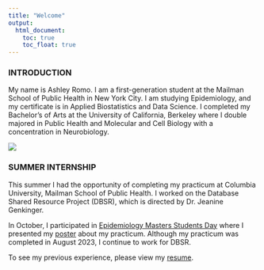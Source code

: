 ```yaml
---
title: "Welcome"
output: 
  html_document:
    toc: true
    toc_float: true
---
```


### INTRODUCTION

My name is Ashley Romo. I am a first-generation student at the Mailman School of Public Health in New York City. I am studying Epidemiology, and my certificate is in Applied Biostatistics and Data Science. I completed my Bachelor's of Arts at the University of California, Berkeley where I double majored in Public Health and Molecular and Cell Biology with a concentration in Neurobiology. 
 
 ![](images/nyc.png)

### SUMMER INTERNSHIP
This summer I had the opportunity of completing my practicum at Columbia University, Mailman School of Public Health. I worked on the Database Shared Resource Project (DBSR), which is directed by Dr. Jeanine Genkinger. 

In October, I participated in [Epidemiology Masters Students Day](https://www.epidemiologymsd.com/) where I presented my [poster](https://www.epidemiologymsd.com/_files/ugd/1a4c4d_11b4cac6ca104550b38299c2508ca8a2.pdf) about my practicum. Although my practicum was completed in August 2023, I continue to work for DBSR. 

To see my previous experience, please view my [resume](resume.html).
